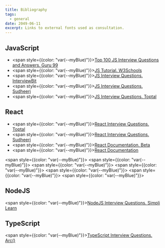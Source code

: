```yaml
---
title: Bibliography
tags:
  - general
date: 2049-06-11
excerpt: Links to external fonts used as consultation. 
---
```


## JavaScript
- <span style={{color: "var(--myBlue)"}}>[Top 100 JS Interview Questions and Answers. Guru 99](https://www.guru99.com/javascript-interview-questions-answers.html)</span>
- <span style={{color: "var(--myBlue)"}}>[JS Tutorial. W3Schools](https://www.w3schools.com/js/)</span>
- <span style={{color: "var(--myBlue)"}}>[JS Interview Questions. InterviewBit](https://www.interviewbit.com/javascript-interview-questions/)</span>
- <span style={{color: "var(--myBlue)"}}>[JS Interview Questions. Sudheerj](https://github.com/sudheerj/javascript-interview-questions)</span>
- <span style={{color: "var(--myBlue)"}}>[JS Interview Questions. Toptal](https://www.toptal.com/javascript/interview-questions)</span>


## React

- <span style={{color: "var(--myBlue)"}}>[React Interview Questions. Toptal](https://www.toptal.com/react/interview-questions)</span> 
- <span style={{color: "var(--myBlue)"}}>[React Interview Questions. Sudheerj](https://github.com/sudheerj/reactjs-interview-questions)</span>
- <span style={{color: "var(--myBlue)"}}>[React Documentation. Beta](https://beta.reactjs.org/)</span>
- <span style={{color: "var(--myBlue)"}}>[React Documentation](https://reactjs.org/)</span>

<span style={{color: "var(--myBlue)"}}>[]()</span>
<span style={{color: "var(--myBlue)"}}>[]()</span>
<span style={{color: "var(--myBlue)"}}>[]()</span>
<span style={{color: "var(--myBlue)"}}>[]()</span>
<span style={{color: "var(--myBlue)"}}>[]()</span>
<span style={{color: "var(--myBlue)"}}>[]()</span>
<span style={{color: "var(--myBlue)"}}>[]()</span>


## NodeJS 

<span style={{color: "var(--myBlue)"}}>[NodeJS Interview Questions. Simpli Learn](https://www.simplilearn.com/tutorials/nodejs-tutorial/nodejs-interview-questions)</span>

## TypeScript 

<span style={{color: "var(--myBlue)"}}>[TypeScript Interview Questions. Arc()](https://arc.dev/developer-blog/typescript-interview-questions/)</span>
